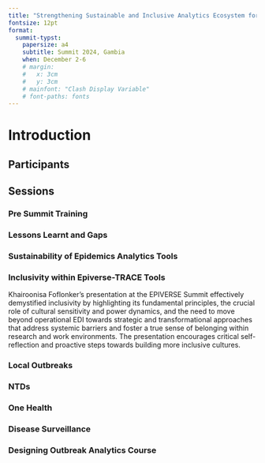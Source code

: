 ```yaml
---
title: "Strengthening Sustainable and Inclusive Analytics Ecosystem for Epidemic Preparedness"
fontsize: 12pt
format: 
  summit-typst:
    papersize: a4
    subtitle: Summit 2024, Gambia
    when: December 2-6
    # margin:
    #   x: 3cm
    #   y: 3cm
    # mainfont: "Clash Display Variable"
    # font-paths: fonts
---
```


# Introduction

## Participants

## Sessions
### Pre Summit Training
### Lessons Learnt and Gaps
### Sustainability of Epidemics Analytics Tools
### Inclusivity within Epiverse-TRACE Tools

Khairoonisa Foflonker's presentation at the EPIVERSE Summit effectively demystified inclusivity by highlighting its fundamental principles, the crucial role of cultural sensitivity and power dynamics, and the need to move beyond operational EDI towards strategic and transformational approaches that address systemic barriers and foster a true sense of belonging within research and work environments. The presentation encourages critical self-reflection and proactive steps towards building more inclusive cultures.

### Local Outbreaks
### NTDs
### One Health
### Disease Surveillance
### Designing Outbreak Analytics Course